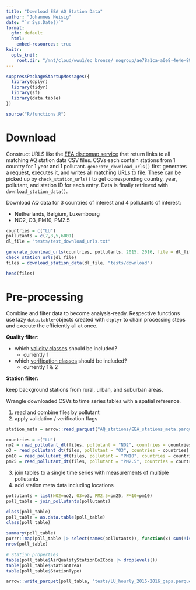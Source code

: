 ```yaml
---
title: "Download EEA AQ Station Data"
author: "Johannes Heisig"
date: "`r Sys.Date()`"
format: 
  gfm: default
  html: 
    embed-resources: true
knitr:
  opts_knit:
    root.dir: "/mnt/cloud/wwu1/ec_bronze/_nogroup/ae78a1ca-a0e8-4e4e-8992-69c34947db65/UseCase_AIRCON"
---
```



```r
suppressPackageStartupMessages({
  library(dplyr)
  library(tidyr)
  library(sf)
  library(data.table)
})

source("R/functions.R")
```


# Download

Construct URLS like the [EEA discomap service](https://discomap.eea.europa.eu/map/fme/AirQualityExport.htm) that return links to all matching AQ station data CSV files. CSVs each contain stations from 1 country for 1 year and 1 pollutant. `generate_download_urls()` first generates a request, executes it, and writes all matching URLs to file. These can be picked up by `check_station_urls()` to get corresponding country, year, pollutant, and station ID for each entry. Data is finally retrieved with `download_station_data()`.

Download AQ data for 3 countries of interest and 4 pollutants of interest:

- Netherlands, Belgium, Luxembourg
- NO2, O3, PM10, PM2.5

```r
countries = c("LU")
pollutants = c(7,8,5,6001)
dl_file = "tests/test_download_urls.txt"

generate_download_urls(countries, pollutants, 2015, 2016, file = dl_file)
check_station_urls(dl_file)
files = download_station_data(dl_file, "tests/download")  

head(files)
```


# Pre-processing

Combine and filter data to become analysis-ready. Respective functions use lazy `data.table`-objects created with `dtplyr` to chain processing steps and execute the efficiently all at once.

**Quality filter:**

- which [validity classes](http://dd.eionet.europa.eu/vocabulary/aq/observationvalidity/view) should be included?
    - currently 1
- which [verification classes](http://dd.eionet.europa.eu/vocabulary/aq/observationverification/view) should be included?
    - currently 1 & 2
  
**Station filter:**

keep background stations from rural, urban, and suburban areas.
  
Wrangle downloaded CSVs to time series tables with a spatial reference.

1. read and combine files by pollutant
2. apply validation / verification flags

```r
station_meta = arrow::read_parquet("AQ_stations/EEA_stations_meta.parquet")

countries = c("LU")
no2 = read_pollutant_dt(files, pollutant = "NO2", countries = countries) |> filter_quality()
o3 = read_pollutant_dt(files, pollutant = "O3", countries = countries) |> filter_quality()
pm10 = read_pollutant_dt(files, pollutant = "PM10", countries = countries) |> filter_quality()
pm25 = read_pollutant_dt(files, pollutant = "PM2.5", countries = countries) |> filter_quality()
```

3. join tables to a single time series with measurements of multiple pollutants
4. add station meta data including locations

```r
pollutants = list(NO2=no2, O3=o3, PM2.5=pm25, PM10=pm10)
poll_table = join_pollutants(pollutants)

class(poll_table)
poll_table = as.data.table(poll_table)
class(poll_table)

summary(poll_table)
purrr::map(poll_table |> select(names(pollutants)), function(x) sum(!is.na(x))) |> unlist()
nrow(poll_table)

# Station properties
table(poll_table$AirQualityStationEoICode |> droplevels())
table(poll_table$StationArea)
table(poll_table$StationType)

arrow::write_parquet(poll_table, "tests/LU_hourly_2015-2016_gaps.parquet")
```

